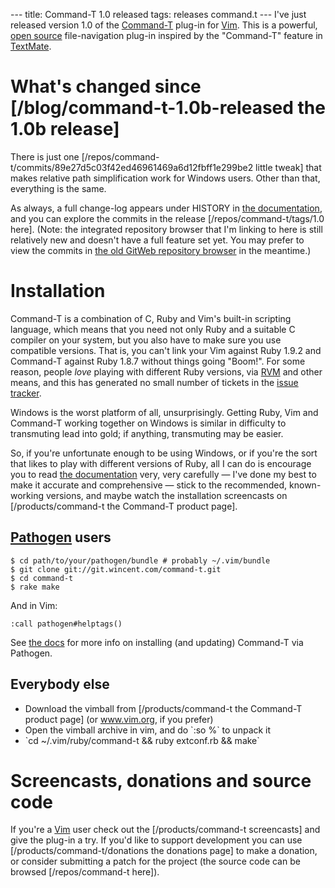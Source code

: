 ---
title: Command-T 1.0 released
tags: releases command.t
---
I've just released version 1.0 of the [[Command-T]] plug-in for [[Vim]]. This is a powerful, [[open source]] file-navigation plug-in inspired by the "Command-T" feature in [[TextMate]].

= What's changed since [/blog/command-t-1.0b-released the 1.0b release] =

There is just one [/repos/command-t/commits/89e27d5c03f42ed46961469a6d12fbff1e299be2 little tweak] that makes relative path simplification work for Windows users. Other than that, everything is the same.

As always, a full change-log appears under HISTORY in [http://git.wincent.com/command-t.git/blob/HEAD:/README.txt the documentation], and you can explore the commits in the release [/repos/command-t/tags/1.0 here]. (Note: the integrated repository browser that I'm linking to here is still relatively new and doesn't have a full feature set yet. You may prefer to view the commits in [http://git.wincent.com/command-t.git/shortlog/refs/tags/1.0 the old GitWeb repository browser] in the meantime.)

= Installation =

Command-T is a combination of C, Ruby and Vim's built-in scripting language, which means that you need not only Ruby and a suitable C compiler on your system, but you also have to make sure you use compatible versions. That is, you can't link your Vim against Ruby 1.9.2 and Command-T against Ruby 1.8.7 without things going "Boom!". For some reason, people ''love'' playing with different Ruby versions, via [[RVM]] and other means, and this has generated no small number of tickets in the [[issue tracker]].

Windows is the worst platform of all, unsurprisingly. Getting Ruby, Vim and Command-T working together on Windows is similar in difficulty to transmuting lead into gold; if anything, transmuting may be easier.

So, if you're unfortunate enough to be using Windows, or if you're the sort that likes to play with different versions of Ruby, all I can do is encourage you to read [http://git.wincent.com/command-t.git/blob_plain/HEAD:/README.txt the documentation] very, very carefully &mdash; I've done my best to make it accurate and comprehensive &mdash; stick to the recommended, known-working versions, and maybe watch the installation screencasts on [/products/command-t the Command-T product page].

== [[Pathogen]] users ==

<pre lang="shell">$ cd path/to/your/pathogen/bundle # probably ~/.vim/bundle
$ git clone git://git.wincent.com/command-t.git
$ cd command-t
$ rake make</pre>

And in Vim:

 :call pathogen#helptags()

See [http://git.wincent.com/command-t.git/blob_plain/HEAD:/README.txt the docs] for more info on installing (and updating) Command-T via Pathogen.

== Everybody else ==

* Download the vimball from [/products/command-t the Command-T product page] (or [http://www.vim.org/scripts/script.php?script_id=3025 www.vim.org], if you prefer)
* Open the vimball archive in vim, and do `:so %` to unpack it
* `cd ~/.vim/ruby/command-t && ruby extconf.rb && make`

= Screencasts, donations and source code =

If you're a [[Vim]] user check out the [/products/command-t screencasts] and give the plug-in a try. If you'd like to support development you can use [/products/command-t/donations the donations page] to make a donation, or consider submitting a patch for the project (the source code can be browsed [/repos/command-t here]).
